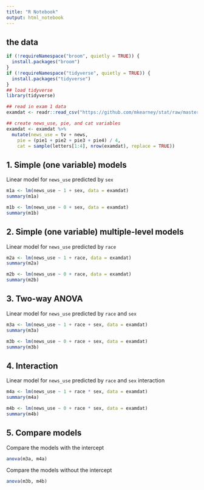 ```yaml
---
title: "R Notebook"
output: html_notebook
---
```


## the data


```r
if (!requireNamespace("broom", quietly = TRUE)) {
  install.packages("broom")
}
if (!requireNamespace("tidyverse", quietly = TRUE)) {
  install.packages("tidyverse")
}
## load tidyverse
library(tidyverse)

## read in exam 1 data
examdat <- readr::read_csv("https://github.com/mkearney/stat/raw/master/static/data/1-data.csv", skip = 1)

## create news_use, pie, and cat variables
examdat <- examdat %>%
  mutate(news_use = tv + news,
    pie = (pie1 + pie2 + pie3 + pie4) / 4,
    cat = sample(letters[1:4], nrow(examdat), replace = TRUE))
```


## 1. Simple (one variable) models

Linear model for `news_use` predicted by `sex`

```r
m1a <- lm(news_use ~ 1 + sex, data = examdat)
summary(m1a)
```


```r
m1b <- lm(news_use ~ 0 + sex, data = examdat)
summary(m1b)
```


## 2. Simple (one variable) multiple-level models

Linear model for `news_use` predicted by `race`

```r
m2a <- lm(news_use ~ 1 + race, data = examdat)
summary(m2a)
```


```r
m2b <- lm(news_use ~ 0 + race, data = examdat)
summary(m2b)
```





## 3. Two-way ANOVA

Linear model for `news_use` predicted by `race` and `sex`

```r
m3a <- lm(news_use ~ 1 + race + sex, data = examdat)
summary(m3a)
```


```r
m3b <- lm(news_use ~ 0 + race + sex, data = examdat)
summary(m3b)
```




## 4. Interaction

Linear model for `news_use` predicted by `race` and `sex` interaction

```r
m4a <- lm(news_use ~ 1 + race * sex, data = examdat)
summary(m4a)
```


```r
m4b <- lm(news_use ~ 0 + race * sex, data = examdat)
summary(m4b)
```


## 5. Compare models

Compare the models with the intercept 

```r
anova(m3a, m4a)
```

Compare the models without the intercept

```r
anova(m3b, m4b)
```

